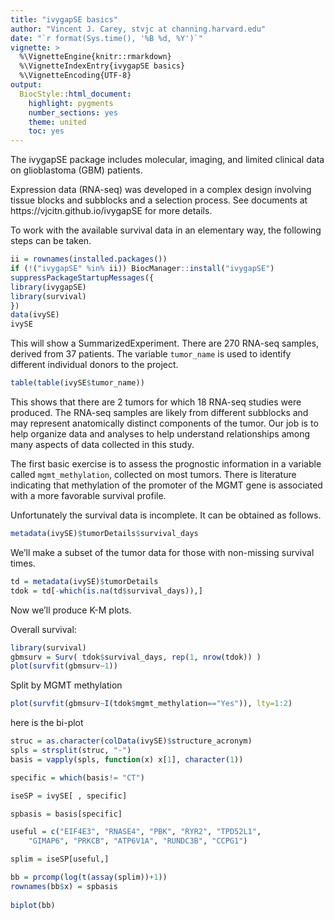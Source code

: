 ```yaml
---
title: "ivygapSE basics"
author: "Vincent J. Carey, stvjc at channing.harvard.edu"
date: "`r format(Sys.time(), '%B %d, %Y')`"
vignette: >
  %\VignetteEngine{knitr::rmarkdown}
  %\VignetteIndexEntry{ivygapSE basics}
  %\VignetteEncoding{UTF-8}
output:
  BiocStyle::html_document:
    highlight: pygments
    number_sections: yes
    theme: united
    toc: yes
---
```



The ivygapSE package includes molecular, imaging, and 
limited clinical data on glioblastoma (GBM) patients.

Expression data (RNA-seq) was developed in a complex design
involving tissue blocks and subblocks and a selection process.
See documents at https://vjcitn.github.io/ivygapSE for more
details.

To work with the available survival data in an elementary
way, the following steps can be taken.

```r
ii = rownames(installed.packages())
if (!("ivygapSE" %in% ii)) BiocManager::install("ivygapSE")
suppressPackageStartupMessages({
library(ivygapSE)
library(survival)
})
data(ivySE)
ivySE
```

This will show a SummarizedExperiment.  There are
270 RNA-seq samples, derived from 37 patients.
The variable `tumor_name` is used to identify different individual
donors to the project.

```r
table(table(ivySE$tumor_name))
```

This shows that there are 2 tumors for which
18 RNA-seq studies were produced.  The RNA-seq
samples are likely from different subblocks and
may represent anatomically distinct components of
the tumor.  Our job is to help organize data
and analyses to help understand relationships
among many aspects of data collected in this 
study.

The first basic exercise is to assess the
prognostic information in a variable called
`mgmt_methylation`, collected on most tumors.
There is literature indicating that methylation
of the promoter of the MGMT gene is associated
with a more favorable survival profile.

Unfortunately the survival data is incomplete.
It can be obtained as follows.

```r
metadata(ivySE)$tumorDetails$survival_days
```

We'll make a subset of the tumor data for those
with non-missing survival times.

```r
td = metadata(ivySE)$tumorDetails
tdok = td[-which(is.na(td$survival_days)),]
```

Now we'll produce K-M plots.

Overall survival:
```r
library(survival)
gbmsurv = Surv( tdok$survival_days, rep(1, nrow(tdok)) )
plot(survfit(gbmsurv~1))
```

Split by MGMT methylation
```r
plot(survfit(gbmsurv~I(tdok$mgmt_methylation=="Yes")), lty=1:2)
```
here is the bi-plot
```r

struc = as.character(colData(ivySE)$structure_acronym)
spls = strsplit(struc, "-")
basis = vapply(spls, function(x) x[1], character(1))

specific = which(basis!= "CT")

iseSP = ivySE[ , specific]

spbasis = basis[specific]

useful = c("EIF4E3", "RNASE4", "PBK", "RYR2", "TPD52L1", 
    "GIMAP6", "PRKCB", "ATP6V1A", "RUNDC3B", "CCPG1")

splim = iseSP[useful,]

bb = prcomp(log(t(assay(splim))+1))
rownames(bb$x) = spbasis
 
biplot(bb)
```
